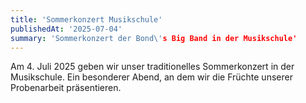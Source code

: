 ```yaml
---
title: 'Sommerkonzert Musikschule'
publishedAt: '2025-07-04'
summary: 'Sommerkonzert der Bond\'s Big Band in der Musikschule'
---
```


Am 4. Juli 2025 geben wir unser traditionelles Sommerkonzert in der Musikschule. Ein besonderer Abend, an dem wir die Früchte unserer Probenarbeit präsentieren. 